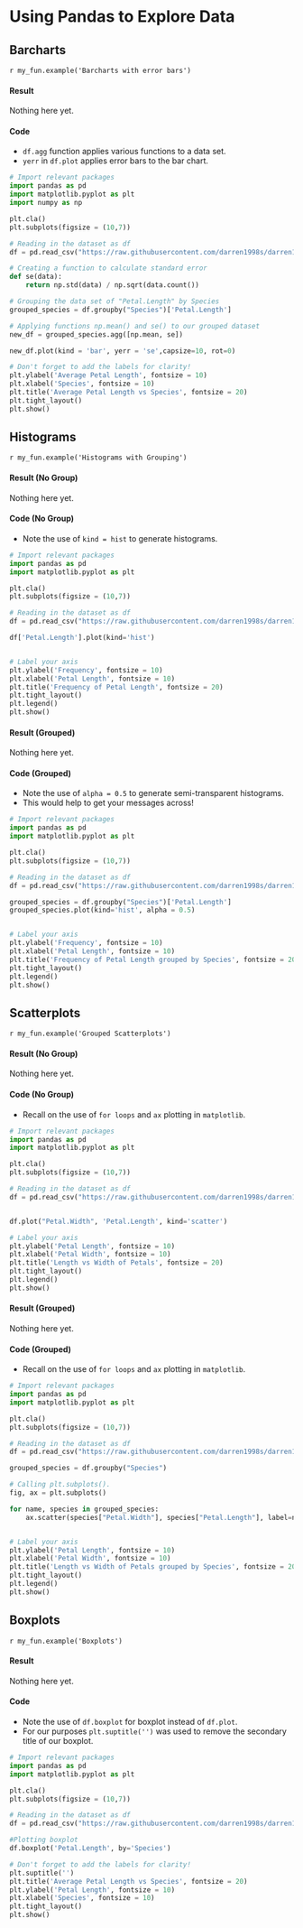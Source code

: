 # Using Pandas to Explore Data

## Barcharts

`r my_fun.example('Barcharts with error bars')`

#### Result {-}

Nothing here yet.

#### Code {-}

- `df.agg` function applies various functions to a data set.
- `yerr` in `df.plot` applies error bars to the bar chart.

```python
# Import relevant packages
import pandas as pd
import matplotlib.pyplot as plt
import numpy as np

plt.cla()
plt.subplots(figsize = (10,7))

# Reading in the dataset as df
df = pd.read_csv("https://raw.githubusercontent.com/darren1998s/darren1998s.github.io/main/iris.csv")

# Creating a function to calculate standard error
def se(data):
    return np.std(data) / np.sqrt(data.count())

# Grouping the data set of "Petal.Length" by Species
grouped_species = df.groupby("Species")['Petal.Length']

# Applying functions np.mean() and se() to our grouped dataset
new_df = grouped_species.agg([np.mean, se])

new_df.plot(kind = 'bar', yerr = 'se',capsize=10, rot=0)

# Don't forget to add the labels for clarity!
plt.ylabel('Average Petal Length', fontsize = 10)
plt.xlabel('Species', fontsize = 10)
plt.title('Average Petal Length vs Species', fontsize = 20)
plt.tight_layout()
plt.show()
```

## Histograms

`r my_fun.example('Histograms with Grouping')`

#### Result (No Group){-}

Nothing here yet.

#### Code (No Group) {-}

- Note the use of `kind = hist` to generate histograms.

```python
# Import relevant packages
import pandas as pd
import matplotlib.pyplot as plt

plt.cla()
plt.subplots(figsize = (10,7))

# Reading in the dataset as df
df = pd.read_csv("https://raw.githubusercontent.com/darren1998s/darren1998s.github.io/main/iris.csv")

df['Petal.Length'].plot(kind='hist')


# Label your axis
plt.ylabel('Frequency', fontsize = 10)
plt.xlabel('Petal Length', fontsize = 10)
plt.title('Frequency of Petal Length', fontsize = 20)
plt.tight_layout()
plt.legend()
plt.show()
```

#### Result (Grouped){-}

Nothing here yet.

#### Code (Grouped) {-}

- Note the use of `alpha = 0.5` to generate semi-transparent histograms.
- This would help to get your messages across!

```python
# Import relevant packages
import pandas as pd
import matplotlib.pyplot as plt

plt.cla()
plt.subplots(figsize = (10,7))

# Reading in the dataset as df
df = pd.read_csv("https://raw.githubusercontent.com/darren1998s/darren1998s.github.io/main/iris.csv")

grouped_species = df.groupby("Species")['Petal.Length']
grouped_species.plot(kind='hist', alpha = 0.5)


# Label your axis
plt.ylabel('Frequency', fontsize = 10)
plt.xlabel('Petal Length', fontsize = 10)
plt.title('Frequency of Petal Length grouped by Species', fontsize = 20)
plt.tight_layout()
plt.legend()
plt.show()
```

## Scatterplots

`r my_fun.example('Grouped Scatterplots')`

#### Result (No Group){-}

Nothing here yet.

#### Code (No Group){-}

- Recall on the use of `for loops` and `ax` plotting in `matplotlib`.

```python
# Import relevant packages
import pandas as pd
import matplotlib.pyplot as plt

plt.cla()
plt.subplots(figsize = (10,7))

# Reading in the dataset as df
df = pd.read_csv("https://raw.githubusercontent.com/darren1998s/darren1998s.github.io/main/iris.csv")


df.plot("Petal.Width", 'Petal.Length', kind='scatter')

# Label your axis
plt.ylabel('Petal Length', fontsize = 10)
plt.xlabel('Petal Width', fontsize = 10)
plt.title('Length vs Width of Petals', fontsize = 20)
plt.tight_layout()
plt.legend()
plt.show()
```

#### Result (Grouped){-}

Nothing here yet.

#### Code (Grouped){-}

- Recall on the use of `for loops` and `ax` plotting in `matplotlib`.

```python
# Import relevant packages
import pandas as pd
import matplotlib.pyplot as plt

plt.cla()
plt.subplots(figsize = (10,7))

# Reading in the dataset as df
df = pd.read_csv("https://raw.githubusercontent.com/darren1998s/darren1998s.github.io/main/iris.csv")

grouped_species = df.groupby("Species")

# Calling plt.subplots().
fig, ax = plt.subplots()

for name, species in grouped_species:
    ax.scatter(species["Petal.Width"], species["Petal.Length"], label=name)


# Label your axis
plt.ylabel('Petal Length', fontsize = 10)
plt.xlabel('Petal Width', fontsize = 10)
plt.title('Length vs Width of Petals grouped by Species', fontsize = 20)
plt.tight_layout()
plt.legend()
plt.show()
```

## Boxplots

`r my_fun.example('Boxplots')`

#### Result {-}

Nothing here yet.

#### Code {-}

- Note the use of `df.boxplot` for boxplot instead of `df.plot`.
- For our purposes `plt.suptitle('')` was used to remove the secondary title of our boxplot.

```python
# Import relevant packages
import pandas as pd
import matplotlib.pyplot as plt

plt.cla()
plt.subplots(figsize = (10,7))

# Reading in the dataset as df
df = pd.read_csv("https://raw.githubusercontent.com/darren1998s/darren1998s.github.io/main/iris.csv")

#Plotting boxplot
df.boxplot('Petal.Length', by='Species')

# Don't forget to add the labels for clarity!
plt.suptitle('')
plt.title('Average Petal Length vs Species', fontsize = 20)
plt.ylabel('Petal Length', fontsize = 10)
plt.xlabel('Species', fontsize = 10)
plt.tight_layout()
plt.show()
```